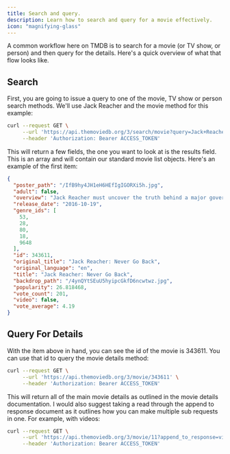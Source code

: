 ```yaml
---
title: Search and query.
description: Learn how to search and query for a movie effectively.
icon: "magnifying-glass"
---
```


A common workflow here on TMDB is to search for a movie (or TV show, or person) and then query for the details. Here's a quick overview of what that flow looks like.

## Search
First, you are going to issue a query to one of the movie, TV show or person search methods. We'll use Jack Reacher and the movie method for this example:

```bash Example Search Request
curl --request GET \
     --url 'https://api.themoviedb.org/3/search/movie?query=Jack+Reacher' \
     --header 'Authorization: Bearer ACCESS_TOKEN'
```

This will return a few fields, the one you want to look at is the results field. This is an array and will contain our standard movie list objects. 
Here's an example of the first item:

```json Example Results Object
{  
  "poster_path": "/IfB9hy4JH1eH6HEfIgIGORXi5h.jpg",  
  "adult": false,  
  "overview": "Jack Reacher must uncover the truth behind a major government conspiracy in order to clear his name. On the run as a fugitive from the law, Reacher uncovers a potential secret from his past that could change his life forever.",  
  "release_date": "2016-10-19",  
  "genre_ids": [  
    53,  
    28,  
    80,  
    18,  
    9648  
  ],  
  "id": 343611,  
  "original_title": "Jack Reacher: Never Go Back",  
  "original_language": "en",  
  "title": "Jack Reacher: Never Go Back",  
  "backdrop_path": "/4ynQYtSEuU5hyipcGkfD6ncwtwz.jpg",  
  "popularity": 26.818468,  
  "vote_count": 201,  
  "video": false,  
  "vote_average": 4.19  
}
```

## Query For Details
With the item above in hand, you can see the id of the movie is 343611. You can use that id to query the movie details method:

```bash Example Details Query
curl --request GET \
     --url 'https://api.themoviedb.org/3/movie/343611' \
     --header 'Authorization: Bearer ACCESS_TOKEN'
```

This will return all of the main movie details as outlined in the movie details documentation. I would also suggest taking a read through the append to response document as it
outlines how you can make multiple sub requests in one. For example, with videos:

```bash Example Append Request
curl --request GET \
     --url 'https://api.themoviedb.org/3/movie/11?append_to_response=videos' \
     --header 'Authorization: Bearer ACCESS_TOKEN'
```